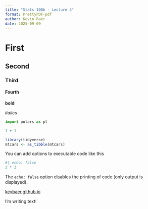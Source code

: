 ```yaml
---
title: "Stats 100b - Lecture 3"
format: PrettyPDF-pdf
author: Kevin Baer
date: 2025-09-09
---
```


# First

## Second

### Third

#### Fourth

**bold**

*italics*

```python
import polars as pl

```

```r
1 + 1

library(tidyverse)
mtcars <- as_tibble(mtcars)
```

You can add options to executable code like this

```r
#| echo: false
2 * 2 
```

The `echo: false` option disables the printing of code (only output is displayed).

[kevbaer.github.io](kevbaer.github.io){target="_blank"}

I'm writing text!
